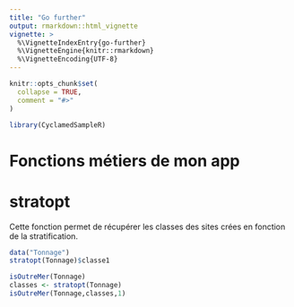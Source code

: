 ```yaml
---
title: "Go further"
output: rmarkdown::html_vignette
vignette: >
  %\VignetteIndexEntry{go-further}
  %\VignetteEngine{knitr::rmarkdown}
  %\VignetteEncoding{UTF-8}
---
```


```r
knitr::opts_chunk$set(
  collapse = TRUE,
  comment = "#>"
)
```

```r
library(CyclamedSampleR)
```

<!-- WARNING - This vignette is generated by {fusen} from dev/flat_fonctions-metiers.Rmd: do not edit by hand -->

# Fonctions métiers de mon app

# stratopt

Cette fonction permet de récupérer les classes des sites crées en fonction de la stratification.

```r
data("Tonnage")
stratopt(Tonnage)$classe1
```

```r
isOutreMer(Tonnage)
classes <- stratopt(Tonnage)
isOutreMer(Tonnage,classes,1)
```

